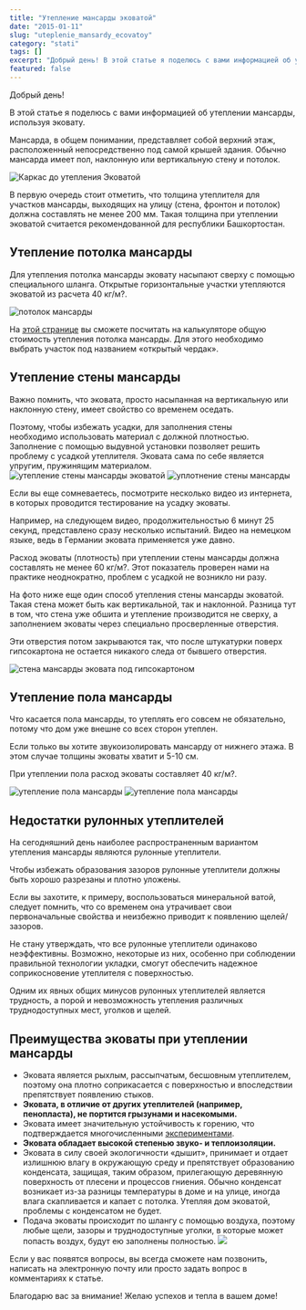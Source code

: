 ```yaml
---
title: "Утепление мансарды эковатой"
date: "2015-01-11"
slug: "uteplenie_mansardy_ecovatoy"
category: "stati"
tags: []
excerpt: "Добрый день! В этой статье я поделюсь с вами информацией об утеплении мансарды, используя эковату. Мансарда, в общем понимании, представляет собой верхний этаж, расположенный непосредственно под самой..."
featured: false
---
```


Добрый день!

В этой статье я поделюсь с вами информацией об утеплении мансарды, используя эковату.

Мансарда, в общем понимании, представляет собой верхний этаж, расположенный непосредственно под самой крышей здания. Обычно мансарда имеет пол, наклонную или вертикальную стену и потолок.

![Каркас до утепления Эковатой](../images/2014/10/DSCN0921-e1414700296693.jpg)

В первую очередь стоит отметить, что толщина утеплителя для участков мансарды, выходящих на улицу (стена, фронтон и потолок) должна составлять не менее 200 мм. Такая толщина при утеплении эковатой считается рекомендованной для республики Башкортостан.

## Утепление потолка мансарды

Для утепления потолка мансарды эковату насыпают сверху с помощью специального шланга. Открытые горизонтальные участки утепляются эковатой из расчета 40 кг/м?.

![потолок мансарды](../images/2015/01/-e1421003236290.jpg)

На [этой странице](http://ecovata-str.ru/tceny/) вы сможете посчитать на калькуляторе общую стоимость утепления потолка мансарды. Для этого необходимо выбрать участок под названием «открытый чердак».

## Утепление стены мансарды

Важно помнить, что эковата, просто насыпанная на вертикальную или наклонную стену, имеет свойство со временем оседать.

Поэтому, чтобы избежать усадки, для заполнения стены необходимо использовать материал с должной плотностью. Заполнение с помощью выдувной установки позволяет решить проблему с усадкой утеплителя. Эковата сама по себе является упругим, пружинящим материалом.
![утепление стены мансарды эковатой](../images/2015/01/1091604086-e1421006571663.jpg)
![уплотнение стены мансарды](../images/2015/01/-e1421004026546.jpg)

Если вы еще сомневаетесь, посмотрите несколько видео из интернета, в которых проводится тестирование на усадку эковаты.

Например, на следующем видео, продолжительностью 6 минут 25 секунд, представлено сразу несколько испытаний. Видео на немецком языке, ведь в Германии эковата применяется уже давно.

Расход эковаты (плотность) при утеплении стены мансарды должна составлять не менее 60 кг/м?. Этот показатель проверен нами на практике неоднократно, проблем с усадкой не возникло ни разу.

На фото ниже еще один способ утепления стены мансарды эковатой. Такая стена может быть как вертикальной, так и наклонной. Разница тут в том, что стена уже обшита и утепление производится не сверху, а заполнением эковаты через специально просверленные отверстия.

Эти отверстия потом закрываются так, что после штукатурки поверх гипсокартона не остается никакого следа от бывшего отверстия.

![стена мансарды эковата под гипсокартоном](../images/2015/01/7414_26082008292_675_x_506-e1421078292787.jpg)

## Утепление пола мансарды

Что касается пола мансарды, то утеплять его совсем не обязательно, потому что дом уже внешне со всех сторон утеплен.

Если только вы хотите звукоизолировать мансарду от нижнего этажа. В этом случае толщины эковаты хватит и 5-10 см.

При утеплении пола расход эковаты составляет 40 кг/м?.

![утепление пола мансарды](../images/2014/08/zapolnyaem-prostranstvo-mezhdu-lagami-e1421006053397.jpg)
![утепление пола мансарды](../images/2015/01/nanesenie-e1421006322101.jpg)

## Недостатки рулонных утеплителей

На сегодняшний день наиболее распространенным вариантом утепления мансарды являются рулонные утеплители.

Чтобы избежать образования зазоров рулонные утеплители должны быть хорошо разрезаны и плотно уложены.

Если вы захотите, к примеру, воспользоваться минеральной ватой, следует помнить, что со временем она утрачивает свои первоначальные свойства и неизбежно приводит к появлению щелей/ зазоров.

Не стану утверждать, что все рулонные утеплители одинаково неэффективны. Возможно, некоторые из них, особенно при соблюдении правильной технологии укладки, смогут обеспечить надежное соприкосновение утеплителя с поверхностью.

Одним их явных общих минусов рулонных утеплителей является трудность, а порой и невозможность утепления различных труднодоступных мест, уголков и щелей.

## Преимущества эковаты при утеплении мансарды

- Эковата является рыхлым, рассыпчатым, бесшовным утеплителем, поэтому она плотно соприкасается с поверхностью и впоследствии препятствует появлению стыков.
- **Эковата, в отличие от других утеплителей (например, пенопласта), не портится грызунами и насекомыми.**
- Эковата имеет значительную устойчивость к горению, что подтверждается многочисленными [экспериментами](http://ecovata-str.ru/video_test_goreniya_ecovaty/).
- **Эковата обладает высокой степенью звуко- и теплоизоляции.**
- Эковата в силу своей экологичности «дышит», принимает и отдает излишнюю влагу в окружающую среду и препятствует образованию конденсата, защищая, таким образом, прилегающую деревянную поверхность от плесени и процессов гниения. Обычно конденсат возникает из-за разницы температуры в доме и на улице, иногда влага скапливается и капает с потолка. Утепляя дом эковатой, проблемы с конденсатом не будет.
- Подача эковаты происходит по шлангу с помощью воздуха, поэтому любые щели, зазоры и труднодоступные уголки, в которые может попасть воздух, будут ею заполнены полностью.
  ![](../images/2015/01/ugolki-e1421002898913-3.jpg)

Если у вас появятся вопросы, вы всегда сможете нам позвонить, написать на электронную почту или просто задать вопрос в комментариях к статье.

Благодарю вас за внимание! Желаю успехов и тепла в вашем доме!
